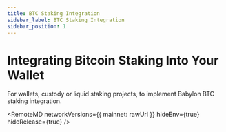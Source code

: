 ```yaml
---
title: BTC Staking Integration
sidebar_label: BTC Staking Integration
sidebar_position: 1
---
```


# Integrating Bitcoin Staking Into Your Wallet

For wallets, custody or liquid staking projects, to implement Babylon BTC staking integration. 



<RemoteMD
  networkVersions={{
    mainnet: rawUrl
  }}
  hideEnv={true}
  hideRelease={true}
/>
